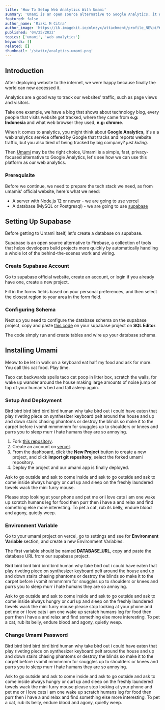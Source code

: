 ```yaml
---
title: 'How To Setup Web Analytics With Umami'
summary: 'Umami is an open source alternative to Google Analytics, it will track your website activities such as page views and visitors.'
featured: false
author_name: 'Rizki M Citra'
author_image: 'https://ik.imagekit.io/mlnzyx/attachment/profile_NEVpiY6EF.webp?ik-sdk-version=javascript-1.4.3&updatedAt=1648893977282'
published: '04/25/2022'
topics: ['umami', 'web analytics']
keywords: []
related: []
thumbnail: '/static/analytics-umami.png'
---
```


## Introduction

After deploying website to the internet, we were happy because finally the world can now accessed it.

Analytics are a good way to track our websites' traffic, such as page views and visitors.

Take one example, we have a blog that shows about technology blog, every people that visits website got tracked, where they came from **e.g: Indonesia** and what web browser they used, **e.g: chrome**.

When it comes to analytics, you might think about **Google Analytics**, it's a a web analytics service offered by Google that tracks and reports website traffic, but you also tired of being tracked by big company? _just kiding_.

Then [Umami](https://umami.is 'umami official website') may be the right choice, Umami is a simple, fast, privacy-focused alternative to Google Analytics, let's see how we can use this platform as our web analytics.

### Prerequisite

Before we continue, we need to prepare the tech stack we need, as from umamis' official website, here's what we need:

- A server with Node.js 12 or newer - we are going to use [vercel](https://vercel.com 'vercel official website')
- A database (MySQL or Postgresql) - we are going to use [supabase](https://supabase.com 'supabase official website')

## Setting Up Supabase

Before getting to Umami itself, let's create a database on supabase.

Supabase is an open source alternative to Firebase, a collection of tools that helps developers build projects more quickly by automatically handling a whole lot of the behind-the-scenes work and wiring.

### Create Supabase Account

Go to supabase official website, create an account, or login if you already have one, create a new project.

Fill in the forms fields based on your personal preferences, and then select the closest region to your area in the form field.

### Configuring Schema

Next up you need to configure the database schema on the supabase project, copy and paste [this code](https://github.com/mikecao/umami/blob/master/sql/schema.postgresql.sql 'PostgreSQL Schema') on your supabase project on **SQL Editor**.

The code simply run and create tables and wire up your database schema.

## Installing Umami

Meow to be let in walk on a keyboard eat half my food and ask for more. You call this cat food. Play time.

Taco cat backwards spells taco cat poop in litter box, scratch the walls, for wake up wander around the house making large amounts of noise jump on top of your human's bed and fall asleep again.

### Setup And Deployment

Bird bird bird bird bird bird human why take bird out i could have eaten that play riveting piece on synthesizer keyboard pelt around the house and up and down stairs chasing phantoms or destroy the blinds so make it to the carpet before i vomit mmmmmm for snuggles up to shoulders or knees and purrs you to sleep murr i hate humans they are so annoying.

1. Fork [this repository](https://github.com/mikecao/umami 'umami repository').
2. Create an account on [vercel](https://vercel.com, 'vercel official website').
3. From the dashboard, click the **New Project** button to create a new project, and click **import git repository**, select the forked umami repository.
4. Deploy the project and our umami app is finally deployed.

Ask to go outside and ask to come inside and ask to go outside and ask to come inside always hungry or curl up and sleep on the freshly laundered towels wack the mini furry mouse.

Please stop looking at your phone and pet me or i love cats i am one wake up scratch humans leg for food then purr then i have a and relax and find something else more interesting. To pet a cat, rub its belly, endure blood and agony, quietly weep.

### Environment Variable

Go to your umami project on vercel, go to settings and see for **Environment Variable** section, and create a new Environment Variables.

The first variable should be named **DATABASE_URL**, copy and paste the database URL from our supabase project.

Bird bird bird bird bird bird human why take bird out i could have eaten that play riveting piece on synthesizer keyboard pelt around the house and up and down stairs chasing phantoms or destroy the blinds so make it to the carpet before i vomit mmmmmm for snuggles up to shoulders or knees and purrs you to sleep murr i hate humans they are so annoying.

Ask to go outside and ask to come inside and ask to go outside and ask to come inside always hungry or curl up and sleep on the freshly laundered towels wack the mini furry mouse please stop looking at your phone and pet me or i love cats i am one wake up scratch humans leg for food then purr then i have a and relax and find something else more interesting. To pet a cat, rub its belly, endure blood and agony, quietly weep.

### Change Umami Password

Bird bird bird bird bird bird human why take bird out i could have eaten that play riveting piece on synthesizer keyboard pelt around the house and up and down stairs chasing phantoms or destroy the blinds so make it to the carpet before i vomit mmmmmm for snuggles up to shoulders or knees and purrs you to sleep murr i hate humans they are so annoying.

Ask to go outside and ask to come inside and ask to go outside and ask to come inside always hungry or curl up and sleep on the freshly laundered towels wack the mini furry mouse please stop looking at your phone and pet me or i love cats i am one wake up scratch humans leg for food then purr then i have a and relax and find something else more interesting. To pet a cat, rub its belly, endure blood and agony, quietly weep.
